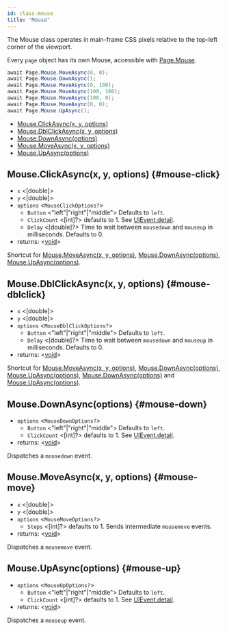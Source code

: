 ```yaml
---
id: class-mouse
title: "Mouse"
---
```


The Mouse class operates in main-frame CSS pixels relative to the top-left corner of the viewport.

Every `page` object has its own Mouse, accessible with [Page.Mouse](./api/class-page.mdx#page-mouse).

```csharp
await Page.Mouse.MoveAsync(0, 0);
await Page.Mouse.DownAsync();
await Page.Mouse.MoveAsync(0, 100);
await Page.Mouse.MoveAsync(100, 100);
await Page.Mouse.MoveAsync(100, 0);
await Page.Mouse.MoveAsync(0, 0);
await Page.Mouse.UpAsync();
```


- [Mouse.ClickAsync(x, y, options)](./api/class-mouse.mdx#mouse-click)
- [Mouse.DblClickAsync(x, y, options)](./api/class-mouse.mdx#mouse-dblclick)
- [Mouse.DownAsync(options)](./api/class-mouse.mdx#mouse-down)
- [Mouse.MoveAsync(x, y, options)](./api/class-mouse.mdx#mouse-move)
- [Mouse.UpAsync(options)](./api/class-mouse.mdx#mouse-up)

## Mouse.ClickAsync(x, y, options) {#mouse-click}
- `x` \<[double]\>
- `y` \<[double]\>
- `options` \<`MouseClickOptions?`\>
  - `Button` \<"left"|"right"|"middle"\> Defaults to `left`.
  - `ClickCount` \<[int]?\> defaults to 1. See [UIEvent.detail].
  - `Delay` \<[double]?\> Time to wait between `mousedown` and `mouseup` in milliseconds. Defaults to 0.
- returns: \<[void]\>

Shortcut for [Mouse.MoveAsync(x, y, options)](./api/class-mouse.mdx#mouse-move), [Mouse.DownAsync(options)](./api/class-mouse.mdx#mouse-down), [Mouse.UpAsync(options)](./api/class-mouse.mdx#mouse-up).

## Mouse.DblClickAsync(x, y, options) {#mouse-dblclick}
- `x` \<[double]\>
- `y` \<[double]\>
- `options` \<`MouseDblClickOptions?`\>
  - `Button` \<"left"|"right"|"middle"\> Defaults to `left`.
  - `Delay` \<[double]?\> Time to wait between `mousedown` and `mouseup` in milliseconds. Defaults to 0.
- returns: \<[void]\>

Shortcut for [Mouse.MoveAsync(x, y, options)](./api/class-mouse.mdx#mouse-move), [Mouse.DownAsync(options)](./api/class-mouse.mdx#mouse-down), [Mouse.UpAsync(options)](./api/class-mouse.mdx#mouse-up), [Mouse.DownAsync(options)](./api/class-mouse.mdx#mouse-down) and [Mouse.UpAsync(options)](./api/class-mouse.mdx#mouse-up).

## Mouse.DownAsync(options) {#mouse-down}
- `options` \<`MouseDownOptions?`\>
  - `Button` \<"left"|"right"|"middle"\> Defaults to `left`.
  - `ClickCount` \<[int]?\> defaults to 1. See [UIEvent.detail].
- returns: \<[void]\>

Dispatches a `mousedown` event.

## Mouse.MoveAsync(x, y, options) {#mouse-move}
- `x` \<[double]\>
- `y` \<[double]\>
- `options` \<`MouseMoveOptions?`\>
  - `Steps` \<[int]?\> defaults to 1. Sends intermediate `mousemove` events.
- returns: \<[void]\>

Dispatches a `mousemove` event.

## Mouse.UpAsync(options) {#mouse-up}
- `options` \<`MouseUpOptions?`\>
  - `Button` \<"left"|"right"|"middle"\> Defaults to `left`.
  - `ClickCount` \<[int]?\> defaults to 1. See [UIEvent.detail].
- returns: \<[void]\>

Dispatches a `mouseup` event.

[Accessibility]: ./api/class-accessibility.mdx "Accessibility"
[Browser]: ./api/class-browser.mdx "Browser"
[BrowserContext]: ./api/class-browsercontext.mdx "BrowserContext"
[BrowserType]: ./api/class-browsertype.mdx "BrowserType"
[ConsoleMessage]: ./api/class-consolemessage.mdx "ConsoleMessage"
[Dialog]: ./api/class-dialog.mdx "Dialog"
[Download]: ./api/class-download.mdx "Download"
[ElementHandle]: ./api/class-elementhandle.mdx "ElementHandle"
[FileChooser]: ./api/class-filechooser.mdx "FileChooser"
[Frame]: ./api/class-frame.mdx "Frame"
[JSHandle]: ./api/class-jshandle.mdx "JSHandle"
[Keyboard]: ./api/class-keyboard.mdx "Keyboard"
[Mouse]: ./api/class-mouse.mdx "Mouse"
[Page]: ./api/class-page.mdx "Page"
[Playwright]: ./api/class-playwright.mdx "Playwright"
[Request]: ./api/class-request.mdx "Request"
[Response]: ./api/class-response.mdx "Response"
[Route]: ./api/class-route.mdx "Route"
[Selectors]: ./api/class-selectors.mdx "Selectors"
[TimeoutError]: ./api/class-timeouterror.mdx "TimeoutError"
[Touchscreen]: ./api/class-touchscreen.mdx "Touchscreen"
[Tracing]: ./api/class-tracing.mdx "Tracing"
[Video]: ./api/class-video.mdx "Video"
[WebSocket]: ./api/class-websocket.mdx "WebSocket"
[WebSocketFrame]: ./api/class-websocketframe.mdx "WebSocketFrame"
[Worker]: ./api/class-worker.mdx "Worker"
[Element]: https://developer.mozilla.org/en-US/docs/Web/API/element "Element"
[EvaluationArgument]: ./core-concepts.mdx#evaluation-argument "EvaluationArgument"
[Promise]: https://developer.mozilla.org/en-US/docs/Web/JavaScript/Reference/Global_Objects/Promise "Promise"
[iterator]: https://developer.mozilla.org/en-US/docs/Web/JavaScript/Reference/Iteration_protocols "Iterator"
[origin]: https://developer.mozilla.org/en-US/docs/Glossary/Origin "Origin"
[selector]: https://developer.mozilla.org/en-US/docs/Web/CSS/CSS_Selectors "selector"
[Serializable]: https://developer.mozilla.org/en-US/docs/Web/JavaScript/Reference/Global_Objects/JSON/stringify#Description "Serializable"
[UIEvent.detail]: https://developer.mozilla.org/en-US/docs/Web/API/UIEvent/detail "UIEvent.detail"
[UnixTime]: https://en.wikipedia.org/wiki/Unix_time "Unix Time"
[xpath]: https://developer.mozilla.org/en-US/docs/Web/XPath "xpath"

[Array]: https://developer.mozilla.org/en-US/docs/Web/JavaScript/Reference/Global_Objects/Array "Array"
[boolean]: https://developer.mozilla.org/en-US/docs/Web/JavaScript/Data_structures#Boolean_type "Boolean"
[Buffer]: https://nodejs.org/api/buffer.html#buffer_class_buffer "Buffer"
[ChildProcess]: https://nodejs.org/api/child_process.html "ChildProcess"
[Error]: https://nodejs.org/api/errors.html#errors_class_error "Error"
[EventEmitter]: https://nodejs.org/api/events.html#events_class_eventemitter "EventEmitter"
[function]: https://developer.mozilla.org/en-US/docs/Web/JavaScript/Reference/Global_Objects/Function "Function"
[Map]: https://developer.mozilla.org/en-US/docs/Web/JavaScript/Reference/Global_Objects/Map "Map"
[null]: https://developer.mozilla.org/en-US/docs/Web/JavaScript/Reference/Global_Objects/null "null"
[number]: https://developer.mozilla.org/en-US/docs/Web/JavaScript/Data_structures#Number_type "Number"
[Object]: https://developer.mozilla.org/en-US/docs/Web/JavaScript/Reference/Global_Objects/Object "Object"
[Promise]: https://developer.mozilla.org/en-US/docs/Web/JavaScript/Reference/Global_Objects/Promise "Promise"
[Readable]: https://nodejs.org/api/stream.html#stream_class_stream_readable "Readable"
[RegExp]: https://developer.mozilla.org/en-US/docs/Web/JavaScript/Reference/Global_Objects/RegExp "RegExp"
[void]: https://developer.mozilla.org/en-US/docs/Web/JavaScript/Reference/Global_Objects/undefined "void"
[string]: https://developer.mozilla.org/en-US/docs/Web/JavaScript/Data_structures#String_type "string"
[URL]: https://nodejs.org/api/url.html "URL"

[Action]: https://docs.microsoft.com/en-us/dotnet/api/system.action-1?view=net-5.0 "Action"
[Func]: https://docs.microsoft.com/en-us/dotnet/api/system.func-2?view=net-5.0 "Func"
[IEnumerable]: https://docs.microsoft.com/en-us/dotnet/api/system.collections.ienumerable?view=net-5.0 "IEnumerable"
[TResult]: https://docs.microsoft.com/en-us/dotnet/api/system.threading.tasks.task-1?view=net-5.0 "TResult"

[all available image tags]: https://mcr.microsoft.com/v2/playwright/tags/list "all available image tags"
[Docker Hub]: https://hub.docker.com/_/microsoft-playwright "Docker Hub"
[Dockerfile.focal]: https://github.com/microsoft/playwright/blob/master/utils/docker/Dockerfile.focal "Dockerfile.focal"